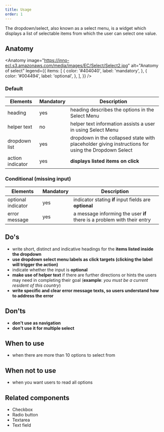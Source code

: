```yaml
---
title: Usage
order: 1
---
```



<Paragraph size="lead">
  The dropdown/select, also known as a select menu, is a widget which displays a
  list of selectable items from which the user can select one value.
</Paragraph>

## Anatomy

<Anatomy
  image="https://inno-ecl.s3.amazonaws.com/media/images/EC/Select/Select2.jpg"
  alt="Anatomy of select"
  legend={{
    items: [
      {
        color: '#404040',
        label: 'mandatory',
      },
      {
        color: '#004494',
        label: 'optional',
      },
    ],
  }}
/>

### Default

| Elements         | Mandatory | Description                                                                                        |
| ---------------- | --------- | -------------------------------------------------------------------------------------------------- |
| heading          | yes       | heading describes the options in the Select Menu                                                   |
| helper text      | no        | helper text information assists a user in using Select Menu                                        |
| dropdown list    | yes       | dropdown in the collapsed state with placeholder giving instructions for using the Dropdown Select |
| action indicator | yes       | **displays listed items on click**                                                                 |

### Conditional (missing input)

| Elements           | Mandatory | Description                                                             |
| ------------------ | --------- | ----------------------------------------------------------------------- |
| optional indicator | yes       | indicator stating **if** input fields are **optional**                  |
| error message      | yes       | a message informing the user **if** there is a problem with their entry |

## Do's

- write short, distinct and indicative headings for the **items listed inside the dropdown**
- **use dropdown select menu labels as click targets (clicking the label will trigger the action)**
- indicate whether the input is **optional**
- **make use of helper text** if there are further directions or hints the users may need in completing their goal (**example**: _you must be a current resident of this country_)
- **write specific and clear error message texts, so users understand how to address the error**

## Don'ts

- **don't use as navigation**
- **don't use it for multiple select**

## When to use

- when there are more than 10 options to select from

## When not to use

- when you want users to read all options

## Related components

- <Link to="/ec/components/forms/checkbox/usage/" standalone>
    Checkbox
  </Link>
- <Link to="/ec/components/forms/radio/usage/" standalone>
    Radio button
  </Link>
- <Link to="/ec/components/forms/text-area/usage/" standalone>
    Textarea
  </Link>
- <Link to="/ec/components/forms/text-field/usage/" standalone>
    Text field
  </Link>

